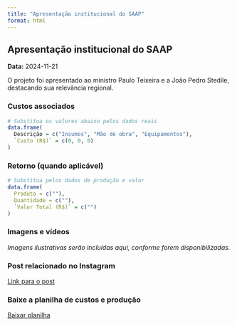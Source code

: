 ```yaml
---
title: "Apresentação institucional do SAAP"
format: html
---
```


## Apresentação institucional do SAAP

**Data:** 2024-11-21

O projeto foi apresentado ao ministro Paulo Teixeira e a João Pedro Stedile, destacando sua relevância regional.

### Custos associados

```r
# Substitua os valores abaixo pelos dados reais
data.frame(
  Descrição = c("Insumos", "Mão de obra", "Equipamentos"),
  `Custo (R$)` = c(0, 0, 0)
)
```

### Retorno (quando aplicável)

```r
# Substitua pelos dados de produção e valor
data.frame(
  Produto = c(""),
  Quantidade = c(""),
  `Valor Total (R$)` = c("")
)
```

### Imagens e vídeos

*Imagens ilustrativas serão incluídas aqui, conforme forem disponibilizadas.*

### Post relacionado no Instagram

[Link para o post](https://www.instagram.com/p/C4J51GaM-vS/?img_index=5&igsh=dmV0NTA0NGpjdjNn)

### Baixe a planilha de custos e produção

[Baixar planilha](../custo_e_retorno.csv)
